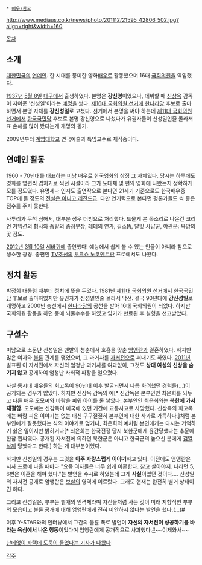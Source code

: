  * [[배우/한국]]

http://www.mediaus.co.kr/news/photo/201112/21595_42806_502.jpg?align=right&width=160

[[목차]]
== 소개 ==
[[대한민국]]의 [[연예인]]. 한 시대를 풍미한 영화[[배우]]로 활동했으며 16대 [[국회의원]]을 역임했다.

[[1937년]] [[5월 8일]] [[대구광역시|대구]]에서 출생하였다. 본명은 '''강신영'''이었으나, 데뷔할 때 [[신상옥]] 감독이 지어준 '신성일'이라는 [[예명]]을 썼다. [[제16대 국회의원 선거]]에 [[한나라당]] 후보로 출마하면서 본명 자체를 '''강신성일'''로 고쳤다. 선거에서 본명을 써야 하는데 [[제11대 국회의원 선거]]에서 [[한국국민당]] 후보로 본명 강신영으로 나섰다가 유권자들이 신성일인줄 몰라서 표 손해를 많이 봤다는게 개명의 동기.

2009년부터 [[계명대학교]] 연극예술과 특임교수로 재직중이다.

== 연예인 활동 ==
1960 - 70년대를 대표하는 [[미남]] 배우로 한국영화의 상징 그 자체였다. 당시는 하루에도 영화를 몇편씩 겹치기로 찍던 시절이라 그가 도대체 몇 편의 영화에 나왔는지 정확하게 모를 정도였다. 유명세나 인지도 출연작으로 본다면 21세기 기준으로도 한국배우중 TOP에 들 정도의 [[전설은 아니고 레전드]]급. 다만 연기력으로 본다면 평론가들도 썩 좋은 점수를 주지 못한다. 

사투리가 무척 심해서, 대부분 성우 더빙으로 처리했다. 드물게 본 목소리로 나온건 코리언 커넥션의 형사와 증발의 중정부장, 레테의 연가, 길소뜸, 달빛 사냥꾼, 야관문: 욕망의 꽃 정도.

[[2012년]] [[3월 10일]] [[세바퀴]]에 출연했다! 예능에서 쉽게 볼 수 있는 인물이 아니라 참으로 생소한 광경. 종편인 [[TV조선]]의 [[토크쇼 노코멘트]]란 프로에서도 나왔다.

== 정치 활동 ==
박정희 대통령 때부터 정치에 뜻을 두었다. 1981년 [[제11대 국회의원 선거]]에서 [[한국국민당]] 후보로 출마하였지만 유권자가 신성일인줄 몰라서 낙선. 결국 90년대에 '''강신성일'''로 개명하고 2000년 총선에서 [[한나라당]]의 공천을 받아 16대 국회의원이 되었다. 하지만 국회의원 활동을 하던 중에 뇌물수수를 하였고 임기가 만료된 후 실형을 선고받았다.

== 구설수 ==
미남으로 소문난 신성일은 맨발의 청춘에서 호흡을 맞춘 [[엄앵란]]과 결혼하였다. 하지만 많은 여자와 [[불륜]] 관계를 맺었으며, 그 과거사를 [[자서전]]으로 써내기도 하였다. [[2011년]] 발표된 이 자서전에서 자신의 엄청난 과거사를 여과없이, 그것도 '''상대 여성의 신상을 숨기지 않고''' 공개하여 엄청난 사회적 파장을 일으켰다.

사실 동시대 배우들의 회고록이 90년대 이후 발굴되면서 나름 화려했던 경력들(…)이 공개되는 경우가 많았다. 하지만 신상옥 감독의 예[* 신감독은 본부인인 최은희를 놔두고 다른 배우 오모씨와 바람을 피워 아이를 둘 낳았다. 본부인인 최은희와는 '''북한에 가서 재결합.''' 오모씨는 신감독이 미국에 있던 기간에 교통사고로 사망했다. 신상옥의 회고록에는 바람 피운 이야기는 없는 대신 구구절절히 본부인에 대한 사과로 가득하다.]처럼 본부인에게 잘못했다는 식의 이야기로 덮거나, 최은희의 예처럼 본인에게는 다시는 기억하기 싫은 일이지만 밝히거나[* 최은희는 한국전쟁 당시 북한군에게 윤간당했다는 추문에 한참 휩싸였다. 공개된 자서전에 의하면 북한군은 아니고 한국군의 높으신 분에게 [[검열삭제]] 당했다고 한다.] 하는 게 대부분이었다.

하지만 신성일의 경우는 그것을 '''아주 자랑스럽게 이야기'''하고 있다. 이전에도 엄앵란은 시사 프로에 나올 때마다 "요즘 여자들은 너무 쉽게 이혼한다. 참고 살아야지. 나라면 5, 6번은 이혼을 해야 했다."는 발언을 수시로 하였는데 그게 '''사실'''이었던 것이다.... 신성일의 자서전 공개로 엄앵란은 [[보살]]의 영역에 이르렀다. 그래도 현재는 완전히 별거 상태이긴 하다.

그리고 신성일은, 부부는 별개의 인격체라며 자신들처럼 사는 것이 미래 지향적인 부부의 모습이고 불륜 공개에 대해 엄앵란에게 전혀 미안하지 않다는 발언을 했다.(…)[http://news.naver.com/main/hotissue/read.nhn?mid=hot&sid1=106&cid=307151&iid=425046&oid=109&aid=0002295789&ptype=011 #] 

이후 Y-STAR와의 인터뷰에서 그간의 불륜 폭로 발언이 '''자신의 자서전이 성공하기를 바라는 욕심에서 나온 행동'''이었다며 엄앵란에게 공개적으로 사과했다.[http://media.daum.net/entertain/cluster/view?clusterid=564862&newsid=20120501154517277 #]~~이제와서~~

[http://news.naver.com/main/read.nhn?mode=LSD&mid=sec&sid1=102&oid=057&aid=0000284872&viewType=pc 난데없이 자택에 도둑이 들었다는 기사가 나왔다]

[[각주]]
